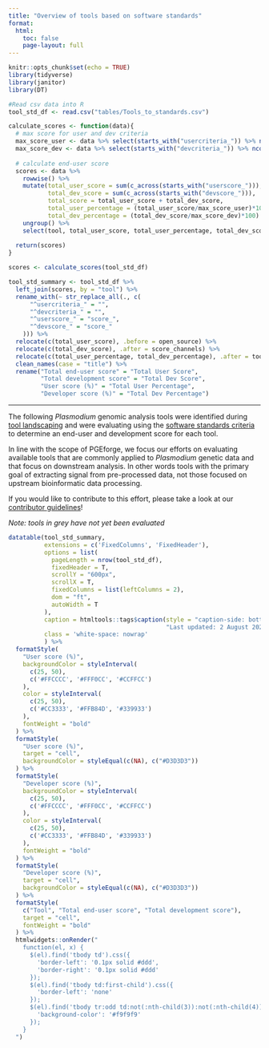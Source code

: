 ```yaml
---
title: "Overview of tools based on software standards"
format: 
  html:
    toc: false
    page-layout: full
---
```


```r
knitr::opts_chunk$set(echo = TRUE)
library(tidyverse)
library(janitor)
library(DT)
```

```r
#Read csv data into R
tool_std_df <- read.csv("tables/Tools_to_standards.csv")
```

```r
calculate_scores <- function(data){
  # max score for user and dev criteria
  max_score_user <- data %>% select(starts_with("usercriteria_")) %>% ncol() * 2
  max_score_dev <- data %>% select(starts_with("devcriteria_")) %>% ncol() * 2
  
  # calculate end-user score
  scores <- data %>% 
    rowwise() %>% 
    mutate(total_user_score = sum(c_across(starts_with("userscore_"))),
           total_dev_score = sum(c_across(starts_with("devscore_"))),
           total_score = total_user_score + total_dev_score,
           total_user_percentage = (total_user_score/max_score_user)*100,
           total_dev_percentage = (total_dev_score/max_score_dev)*100) %>% 
    ungroup() %>%
    select(tool, total_user_score, total_user_percentage, total_dev_score, total_dev_percentage)
  
  return(scores)
}
```


```r
scores <- calculate_scores(tool_std_df)

tool_std_summary <- tool_std_df %>% 
  left_join(scores, by = "tool") %>% 
  rename_with(~ str_replace_all(., c(
      "^usercriteria_" = "",
      "^devcriteria_" = "",
      "^userscore_" = "score_",
      "^devscore_" = "score_"
    ))) %>%
  relocate(c(total_user_score), .before = open_source) %>% 
  relocate(c(total_dev_score), .after = score_channels) %>% 
  relocate(c(total_user_percentage, total_dev_percentage), .after = tool) %>% 
  clean_names(case = "title") %>% 
  rename("Total end-user score" = "Total User Score",
         "Total development score" = "Total Dev Score",
         "User score (%)" = "Total User Percentage",
         "Developer score (%)" = "Total Dev Percentage")
```

----------

The following *Plasmodium* genomic analysis tools were identified during [tool landscaping](tool_landscaping.qmd) and were evaluating using the [software standards criteria](software_standards.qmd) to determine an end-user and development score for each tool. 

In line with the scope of PGEforge, we focus our efforts on evaluating available tools that are commonly applied to *Plasmodium* genetic data and that focus on downstream analysis. In other words tools with the primary goal of extracting signal from pre-processed data, not those focused on upstream bioinformatic data processing.

If you would like to contribute to this effort, please take a look at our [contributor guidelines](how_to_contribute.qmd)!


*Note: tools in grey have not yet been evaluated* 
```r
datatable(tool_std_summary,
          extensions = c('FixedColumns', 'FixedHeader'),
          options = list(
            pageLength = nrow(tool_std_df),
            fixedHeader = T,
            scrollY = "600px",
            scrollX = T,
            fixedColumns = list(leftColumns = 2),
            dom = "ft",
            autoWidth = T
          ),
          caption = htmltools::tags$caption(style = "caption-side: bottom; text-align: left; font-style: italic",
                                            "Last updated: 2 August 2024"),
          class = 'white-space: nowrap'
          ) %>% 
  formatStyle(
    "User score (%)",
    backgroundColor = styleInterval(
      c(25, 50),
      c('#FFCCCC', '#FFF0CC', '#CCFFCC')
    ),
    color = styleInterval(
      c(25, 50),
      c('#CC3333', '#FFB84D', '#339933')
    ),
    fontWeight = "bold"
  ) %>%
  formatStyle(
    "User score (%)",
    target = "cell",
    backgroundColor = styleEqual(c(NA), c("#D3D3D3"))
  ) %>% 
  formatStyle(
    "Developer score (%)",
    backgroundColor = styleInterval(
      c(25, 50),
      c('#FFCCCC', '#FFF0CC', '#CCFFCC')
    ),
    color = styleInterval(
      c(25, 50),
      c('#CC3333', '#FFB84D', '#339933')
    ),
    fontWeight = "bold"
  ) %>%
  formatStyle(
    "Developer score (%)",
    target = "cell",
    backgroundColor = styleEqual(c(NA), c("#D3D3D3"))
  ) %>% 
  formatStyle(
    c("Tool", "Total end-user score", "Total development score"),
    target = "cell",
    fontWeight = "bold"
  ) %>%
  htmlwidgets::onRender("
    function(el, x) {
      $(el).find('tbody td').css({
        'border-left': '0.1px solid #ddd',
        'border-right': '0.1px solid #ddd'
      });
      $(el).find('tbody td:first-child').css({
        'border-left': 'none'
      });
      $(el).find('tbody tr:odd td:not(:nth-child(3)):not(:nth-child(4))').css({
        'background-color': '#f9f9f9'
      });
    }
  ")
```
